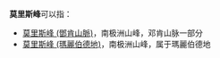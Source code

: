 '''莫里斯峰'''可以指：

*[[莫里斯峰_(鄧肯山脈)|莫里斯峰 (鄧肯山脈)]]，南极洲山峰，邓肯山脉一部分
*[[莫里斯峰_(瑪麗伯德地)|莫里斯峰 (瑪麗伯德地)]]，南极洲山峰，属于瑪麗伯德地

{{Disambig|Cat=四字消歧义}}